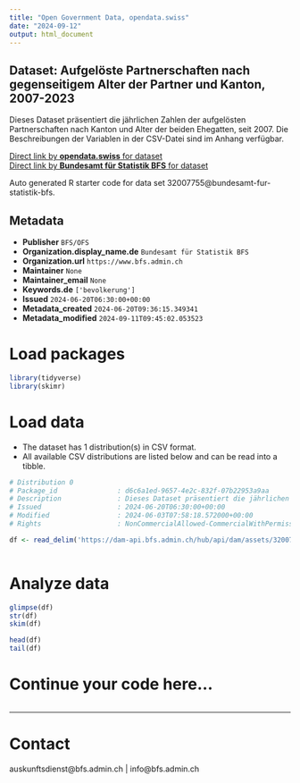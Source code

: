 ```yaml
---
title: "Open Government Data, opendata.swiss"
date: "2024-09-12"
output: html_document
---
```


## Dataset: Aufgelöste Partnerschaften nach gegenseitigem Alter der Partner und Kanton, 2007-2023

Dieses Dataset präsentiert die jährlichen Zahlen der aufgelösten Partnerschaften nach Kanton und Alter der beiden Ehegatten, seit 2007. Die Beschreibungen der Variablen in der CSV-Datei sind im Anhang verfügbar.

[Direct link by **opendata.swiss** for dataset](https://opendata.swiss/de/dataset/aufgeloste-partnerschaften-nach-gegenseitigem-alter-der-partner-und-kanton-2007-2023)<br>
[Direct link by **Bundesamt für Statistik BFS** for dataset](https://www.bfs.admin.ch/asset/de/ts-x-01.06.03.02)

Auto generated R starter code for data set 32007755@bundesamt-fur-statistik-bfs.

## Metadata

- **Publisher** `BFS/OFS`
- **Organization.display_name.de** `Bundesamt für Statistik BFS`
- **Organization.url** `https://www.bfs.admin.ch`
- **Maintainer** `None`
- **Maintainer_email** `None`
- **Keywords.de** `['bevolkerung']`
- **Issued** `2024-06-20T06:30:00+00:00`
- **Metadata_created** `2024-06-20T09:36:15.349341`
- **Metadata_modified** `2024-09-11T09:45:02.053523`


# Load packages

```r

library(tidyverse)
library(skimr)

```

# Load data

-   The dataset has 1 distribution(s) in CSV format.
-   All available CSV distributions are listed below and can be read into a tibble.

```r

# Distribution 0
# Package_id               : d6c6a1ed-9657-4e2c-832f-07b22953a9aa
# Description              : Dieses Dataset präsentiert die jährlichen Zahlen der aufgelösten Partnerschaften nach Kanton und Alter der beiden Ehegatten, seit 2007. Die Beschreibungen der Variablen in der CSV-Datei sind im Anhang verfügbar.
# Issued                   : 2024-06-20T06:30:00+00:00
# Modified                 : 2024-06-03T07:58:18.572000+00:00
# Rights                   : NonCommercialAllowed-CommercialWithPermission-ReferenceRequired

df <- read_delim('https://dam-api.bfs.admin.ch/hub/api/dam/assets/32007759/master')



```

# Analyze data

```r

glimpse(df)
str(df)
skim(df)

head(df)
tail(df)

```

# Continue your code here...

```r

```

------------------------------------------------------------------------

# Contact

auskunftsdienst@bfs.admin.ch | info@bfs.admin.ch
